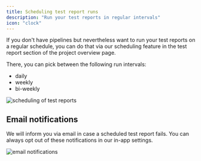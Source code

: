 ```yaml
---
title: Scheduling test report runs
description: "Run your test reports in regular intervals"
icon: "clock"
---
```


If you don't have pipelines but nevertheless want to run your test reports on a regular schedule, you can do that via our scheduling feature in the test report section of the project overview page.

There, you can pick between the following run intervals:

- daily
- weekly
- bi-weekly

<Frame caption="screen recording 04/2024">
  <img src="/images/changelog/schedule.gif" alt="scheduling of test reports" />
</Frame>

## Email notifications

We will inform you via email in case a scheduled test report fails. You can always opt out of these notifications in our in-app settings.

<Frame caption="screenshot 04/2024">
  <img src="/images/scheduled-report-email.png" alt="email notifications" />
</Frame>
